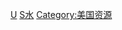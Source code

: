 {{Commons category|Water in the United States}}

[[Category:各國的水|U]]
[[Category:美國環境|S水]]
[[Category:美国资源|Category:美国资源]]